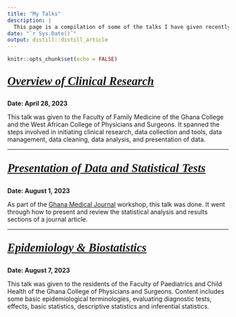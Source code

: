 ```yaml
---
title: "My Talks"
description: |
  This page is a compilation of some of the talks I have given recently. To view the slide deck, please click the headings above the description of the talk.
date: "`r Sys.Date()`"
output: distill::distill_article
---
```


```r
knitr::opts_chunk$set(echo = FALSE)
```

<p style="font-family: times, serif; font-size:20pt; font-style: italic; color: #461220;">
    [**Overview of Clinical Research**](https://fammedtalk1.netlify.app)
</p>

**Date: April 28, 2023**

This talk was given to the Faculty of Family Medicine of the Ghana College and the West African College of Physicians and Surgeons. It spanned the steps involved in initiating clinical research, data collection and tools, data management, data cleaning, data analysis, and presentation of data. 

***

<p style="font-family: times, serif; font-size:20pt; font-style: italic; color: #461220;">
    [**Presentation of Data and Statistical Tests**](https://gmj-stats.netlify.app)
</p>

**Date: August 1, 2023**

As part of the [Ghana Medical Journal](https://www.ajol.info/index.php/gmj) workshop, this talk was done. It went through how to present and review the statistical analysis and results sections of a journal article. 


----

<p style="font-family: times, serif; font-size:20pt; font-style: italic; color: #461220;">
    [**Epidemiology & Biostatistics**](https://ch-epid-biostat.netlify.app)
</p>

**Date: August 7, 2023**

This talk was given to the residents of the Faculty of Paediatrics and Child Health of the Ghana College of Physicians and Surgeons. Content includes some basic epidemiological terminologies, evaluating diagnostic tests, effects, basic statistics, descriptive statistics and inferential statistics.  

